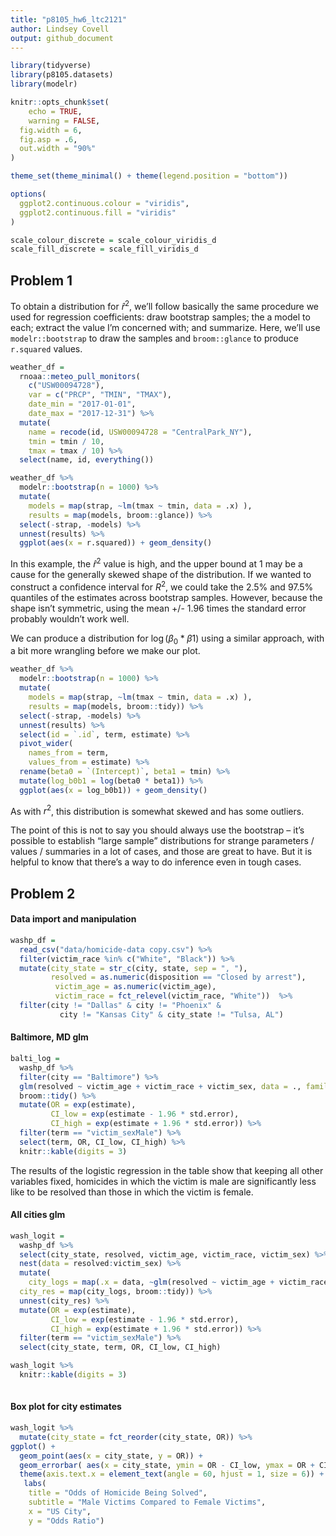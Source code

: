```yaml
---
title: "p8105_hw6_ltc2121"
author: Lindsey Covell
output: github_document
---
```


```r
library(tidyverse)
library(p8105.datasets)
library(modelr)

knitr::opts_chunk$set(
	echo = TRUE,
	warning = FALSE,
  fig.width = 6,
  fig.asp = .6,
  out.width = "90%"
)

theme_set(theme_minimal() + theme(legend.position = "bottom"))

options(
  ggplot2.continuous.colour = "viridis",
  ggplot2.continuous.fill = "viridis"
)

scale_colour_discrete = scale_colour_viridis_d
scale_fill_discrete = scale_fill_viridis_d
```

## Problem 1

To obtain a distribution for $\hat{r}^2$, we'll follow basically the same procedure we used for regression coefficients: draw bootstrap samples; the a model to each; extract the value I'm concerned with; and summarize. Here, we'll use `modelr::bootstrap` to draw the samples and `broom::glance` to produce `r.squared` values. 

```r
weather_df = 
  rnoaa::meteo_pull_monitors(
    c("USW00094728"),
    var = c("PRCP", "TMIN", "TMAX"), 
    date_min = "2017-01-01",
    date_max = "2017-12-31") %>%
  mutate(
    name = recode(id, USW00094728 = "CentralPark_NY"),
    tmin = tmin / 10,
    tmax = tmax / 10) %>%
  select(name, id, everything())
```


```r
weather_df %>% 
  modelr::bootstrap(n = 1000) %>% 
  mutate(
    models = map(strap, ~lm(tmax ~ tmin, data = .x) ),
    results = map(models, broom::glance)) %>% 
  select(-strap, -models) %>% 
  unnest(results) %>% 
  ggplot(aes(x = r.squared)) + geom_density()
```

In this example, the $\hat{r}^2$ value is high, and the upper bound at 1 may be a cause for the generally skewed shape of the distribution. If we wanted to construct a confidence interval for $R^2$, we could take the 2.5% and 97.5% quantiles of the estimates across bootstrap samples. However, because the shape isn't symmetric, using the mean +/- 1.96 times the standard error probably wouldn't work well.

We can produce a distribution for $\log(\beta_0 * \beta1)$ using a similar approach, with a bit more wrangling before we make our plot.

```r
weather_df %>% 
  modelr::bootstrap(n = 1000) %>% 
  mutate(
    models = map(strap, ~lm(tmax ~ tmin, data = .x) ),
    results = map(models, broom::tidy)) %>% 
  select(-strap, -models) %>% 
  unnest(results) %>% 
  select(id = `.id`, term, estimate) %>% 
  pivot_wider(
    names_from = term, 
    values_from = estimate) %>% 
  rename(beta0 = `(Intercept)`, beta1 = tmin) %>% 
  mutate(log_b0b1 = log(beta0 * beta1)) %>% 
  ggplot(aes(x = log_b0b1)) + geom_density()
```

As with $r^2$, this distribution is somewhat skewed and has some outliers. 

The point of this is not to say you should always use the bootstrap -- it's possible to establish "large sample" distributions for strange parameters / values / summaries in a lot of cases, and those are great to have. But it is helpful to know that there's a way to do inference even in tough cases. 

## Problem 2 

#### Data import and manipulation 
```r
washp_df = 
  read_csv("data/homicide-data copy.csv") %>% 
  filter(victim_race %in% c("White", "Black")) %>% 
  mutate(city_state = str_c(city, state, sep = ", "),
         resolved = as.numeric(disposition == "Closed by arrest"),
          victim_age = as.numeric(victim_age),
          victim_race = fct_relevel(victim_race, "White"))  %>% 
  filter(city != "Dallas" & city != "Phoenix" & 
           city != "Kansas City" & city_state != "Tulsa, AL") 
```

#### Baltimore, MD glm

```r
balti_log = 
  washp_df %>% 
  filter(city == "Baltimore") %>%
  glm(resolved ~ victim_age + victim_race + victim_sex, data = ., family = binomial()) %>% 
  broom::tidy() %>% 
  mutate(OR = exp(estimate), 
         CI_low = exp(estimate - 1.96 * std.error), 
         CI_high = exp(estimate + 1.96 * std.error)) %>%
  filter(term == "victim_sexMale") %>% 
  select(term, OR, CI_low, CI_high) %>% 
  knitr::kable(digits = 3)
```

The results of the logistic regression in the table show that keeping all other variables fixed, homicides in which the victim is male are significantly less like to be resolved than those in which the victim is female.

#### All cities glm

```r
wash_logit = 
  washp_df %>% 
  select(city_state, resolved, victim_age, victim_race, victim_sex) %>% 
  nest(data = resolved:victim_sex) %>% 
  mutate(
    city_logs = map(.x = data, ~glm(resolved ~ victim_age + victim_race + victim_sex, data = .x, family = binomial())),
  city_res = map(city_logs, broom::tidy)) %>% 
  unnest(city_res) %>% 
  mutate(OR = exp(estimate), 
         CI_low = exp(estimate - 1.96 * std.error), 
         CI_high = exp(estimate + 1.96 * std.error)) %>%
  filter(term == "victim_sexMale") %>% 
  select(city_state, term, OR, CI_low, CI_high) 

wash_logit %>% 
  knitr::kable(digits = 3)
  
```

#### Box plot for city estimates 

```r
wash_logit %>% 
  mutate(city_state = fct_reorder(city_state, OR)) %>% 
ggplot() +
  geom_point(aes(x = city_state, y = OR)) +
  geom_errorbar( aes(x = city_state, ymin = OR - CI_low, ymax = OR + CI_high)) +
  theme(axis.text.x = element_text(angle = 60, hjust = 1, size = 6)) +
   labs(
    title = "Odds of Homicide Being Solved", 
    subtitle = "Male Victims Compared to Female Victims",
    x = "US City",
    y = "Odds Ratio")
```

